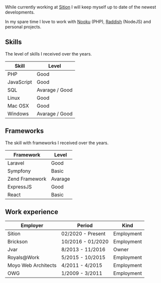 While currently working at [Sition](http://sition.nl) I will keep myself up to date of the newest developments.

In my spare time I love to work with [Nooku](http://nooku.org) (PHP), [Raddish](http://getraddish.com) (NodeJS) and personal projects.

## Skills
The level of skills I received over the years.

Skill   | Level
------- | -----
PHP     | Good
JavaScript  | Good
SQL | Avarage / Good
Linux | Good
Mac OSX | Good
Windows | Avarage / Good

## Frameworks
The skill with frameworks I received over the years.

Framework | Level
--------- | -----
Laravel | Good
Sympfony | Basic
Zend Framework | Avarage
ExpressJS | Good
React | Basic

## Work experience

Employer | Period | Kind
-------- | ------ | ----
Sition | 02/2020 - Present | Employment
Brickson | 10/2016 - 01/2020 | Employment
Jvar | 8/2013 - 11/2016 | Owner
Royals@Work | 5/2015 - 10/2015 | Employment
Moyo Web Architects | 4/2011 - 4/2015 | Employment
OWG | 1/2009 - 3/2011 | Employment
